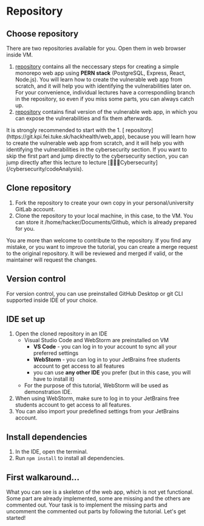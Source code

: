 
# Repository

## Choose repository

There are two repositories available for you.
Open them in web browser inside VM.

1. [repository](https://git.kpi.fei.tuke.sk/hackhealth/web_app) contains all the neccessary steps for creating a simple monorepo web app using **PERN stack** (PostgreSQL, Express, React, Node.js). You will learn how to create the vulnerable web app from scratch, and it will help you with identifying the vulnerabilities later on. For your convenience, individual lectures have a correspondiing branch in the repository, so even if you miss some parts, you can always catch up.
2. [repository](https://git.kpi.fei.tuke.sk/hackhealth/cybersecurity) contains final version of the vulnerable web app, in which you can expose the vulnerabilities and fix them afterwards. 

<Callout type="warning" emoji="⚠️">
    It is strongly recommended to start with the 1. [
    repository](https://git.kpi.fei.tuke.sk/hackhealth/web_app), because you will learn how to
    create the vulnerable web app from
    scratch, and it will
    help you with identifying the vulnerabilities in the cybersecurity section. If you want to skip the first part and jump directly to the cybersecurity section, you can jump directly after this lecture to lecture [🕵🏼‍♂️Cybersecurity](/cybersecurity/codeAnalysis).
</Callout>


## Clone repository

1. Fork the repository to create your own copy in your personal/university GitLab account.
2. Clone the repository to your local machine, in this case, to the VM. You can store it /home/hacker/Documents/Github, which is already prepared for you.

<Callout emoji="💡">
    You are more than welcome to contribute to the repository.
    If you find any mistake, or you want to improve the tutorial, you can create a merge request to the original
    repository.
    It will be reviewed and merged if valid, or the maintainer will request the changes.
</Callout>

## Version control

For version control, you can use preinstalled GitHub Desktop or git CLI supported inside IDE of your choice.

## IDE set up

1. Open the cloned repository in an IDE
    * Visual Studio Code and WebStorm are preinstalled on VM
        * **VS Code** - you can log in to your account to sync all your preferred settings
        * **WebStorm** - you can log in to your JetBrains free students account to get access to all features
        * you can use **any other IDE** you prefer (but in this case, you will have to install it)
    * For the purpose of this tutorial, WebStorm will be used as demonstration IDE.
2. When using WebStorm, make sure to log in to your JetBrains free students account to get access to all features.
3. You can also import your predefined settings from your JetBrains account.

## Install dependencies

1. In the IDE, open the terminal.
2. Run `npm install` to install all dependencies.

## First walkaround...

<Callout type="info" emoji="ℹ️">
  What you can see is a skeleton of the web app, which is not yet functional.
Some part are already implemented, some are missing and the others are commented out.
Your task is to implement the missing parts and uncomment the commented out parts by following the tutorial.
Let's get started!
</Callout>


